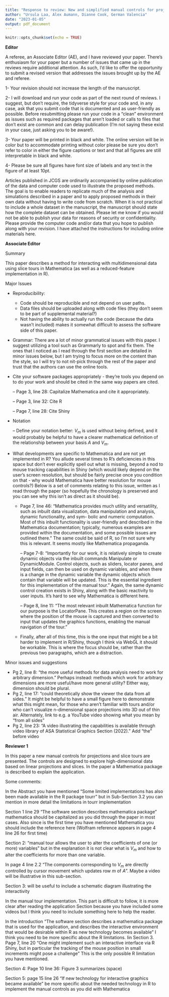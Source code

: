 ```yaml
---
title: "Response to review: New and simplified manual controls for projection and slice tours, with application to exploring classification boundaries in high dimensions"
author: "Ursula Laa, Alex Aumann, Dianne Cook, German Valencia"
date: "2023-01-05"
output: pdf_document
---
```


```r
knitr::opts_chunk$set(echo = TRUE)
```


**Editor**

A referee, an Associate Editor (AE), and I have reviewed your paper. There's enthusiasm for your paper but a number of issues that came up in the reviews require additional attention.  As such, I'd like to offer the opportunity to submit a revised version that addresses the issues brought up by the AE and referee.

\textcolor{blue}{Thank you for the careful review of our paper. We have done our best to make changes to address each comment, as detailed in blue below.} 


1- Your revision should not increase the length of the manuscript.

2- I will download and run your code as part of the next round of reviews.  I suggest, but don't require, the tidyverse style for your code and, in any case, ask that you submit code that is documented and as user-friendly as possible.  Before resubmitting please run your code in a "clean" environment as issues such as required packages that aren't loaded or calls to files that don't exist are common and can delay publication (I'm not saying these exist in your case, just asking you to be aware!).

3- Your paper will be printed in black and white.  The online version will be in color but to accommodate printing without color please be sure you don't refer to color in either the figure captions or text and that all figures are still interpretable in black and white.

4- Please be sure all figures have font size of labels and any text in the figure of at least 10pt.

Articles published in JCGS are ordinarily accompanied by online publication of the data and computer code used to illustrate the proposed methods. The goal is to enable readers to replicate much of the analysis and simulations described in a paper and to apply proposed methods in their own data without having to write code from scratch.  When it is not practical to include a whole dataset in the manuscript, the manuscript should state how the complete dataset can be obtained. Please let me know if you would not be able to publish your data for reasons of security or confidentiality. Please provide the computer code and/or data that you hope to publish along with your revision. I have attached the instructions for including online materials here.

**Associate Editor**

Summary

This paper describes a method for interacting with multidimensional data using slice tours in Mathematica (as well as a reduced-feature implementation in R).

Major Issues

- Reproducibility:
    - Code should be reproducible and not depend on user paths.
    - Data files should be uploaded along with code files (they don't seem to be part of supplemental material?)
    - Not having the ability to actually run the code (because the data wasn't included) makes it somewhat diﬀicult to assess the software side of this paper.
- Grammar: There are a lot of minor grammatical issues with this paper. I suggest utilizing a tool such as Grammarly to spot and fix them. The ones that I noticed as I read through the first section are detailed in minor issues below, but I am trying to focus more on the content than the style, so I will try to not nit-pick through the rest of the paper and trust that the authors can use the online tools.
- Cite your software packages appropriately - they're tools you depend on to do your work and should be cited in the same way papers are cited.

    – Page 3, line 28: Capitalize Mathematica and cite it appropriately. 
    
    – Page 3, line 32: Cite R 
    
    – Page 7, line 28: Cite Shiny
    
- Notation

    – Define your notation better: $V_m$ is used without being defined, and it would probably be helpful to have a clearer mathematical definition of the relationship between your basis $A$ and $V_m$.

- What developments are specific to Mathematica and are not yet implemented in R? You allude several times to R's deficiencies in this space but don't ever explicitly spell out what is missing, beyond a nod to mouse tracking capabilities in Shiny (which would likely depend on the user's screen resolution, but should be fairly precise once you condition on that - why would Mathematica have better resolution for mouse controls?)
Below is a set of comments relating to this issue, written as I read through the paper (so hopefully the chronology is preserved and you can see why this isn’t as direct as it
should be).

    - Page 7, line 46: "Mathematica provides much utility and versatility, such as inbuilt data visualization, data manipulation and analysis, dynamic functionality, and sym- bolic and numeric computation. Most of this inbuilt functionality is user-friendly and described in the Mathematica documentation; typically, numerous examples are provided within the documentation, and some possible issues are outlined there." The same could be said of R, so I'm not sure why this is relevant. It seems mostly like Mathematica propaganda.
    
        – Page 7-8: "Importantly for our work, it is relatively simple to create dynamic objects via the inbuilt commands Manipulate or DynamicModule. Control objects, such as sliders, locator panes, and input fields, can then be used on dynamic variables, and when there is a change in the dynamic variable the dynamic objects which contain that variable will be updated. This is the essential ingredient for this implementation of the manual tour." Again, the same dynamic control creation exists in Shiny, along with the basic reactivity to user inputs. It's hard to see why Mathematica is different here.

        – Page 8, line 11: "The most relevant inbuilt Mathematica function for our purpose is the LocatorPane. This creates a region on the screen where the position of the mouse is captured and then converted to input that updates the graphics functions, enabling the manual navigation of the tour."
    
    - Finally, after all of this time, this is the one input that might be a bit harder to implement in R/Shiny, though I think via WebGL it should be workable. This is where the focus should be, rather than the previous two paragraphs, which are a distraction.

Minor issues and suggestions

- Pg 2, line 8: "the more useful methods for data analysis need to work for arbitrary dimension."
Perhaps instead: methods which work for arbitrary dimensions are more useful/have more general utility? Either way, dimension should be plural.
- Pg 2, line 17: "could theoretically show the viewer the data from all sides."
It might be helpful to have a small figure here to demonstrate what this might mean, for those who aren't familiar with tours and/or who can't visualize n-dimensional space projections into 3D out of thin air. Alternately, link to e.g. a YouTube video showing what you mean by "from all sides"
- Pg 2, line 23: "A video illustrating the capabilities is available through video library of ASA Statistical Graphics Section (2022)."
Add "the" before video

**Reviewer 1**

In this paper a new manual controls for projections and slice tours are presented. The controls are designed to explore high-dimensional data based on linear projections and slices.  In the paper a Mathematica package is described to explain the application.

Some comments:

In the Abstract you have mentioned "Some limited implementations has also been made available in the R package tourr" but in Sub-Section 3.2 you can mention in more detail the limitations in tourr implementation

Section 1 line 29 "The software section describes mathematica package"  mathematica should be capitalized as you did  through the paper in most cases.  Also since is the first time you have mentioned Mathematica you should include the reference here (Wolfram reference appears in page 4 line 26 for first time) 


Section 2: "manual tour allows the user to alter the coefficients of one (or more) variables" but in the explanation it is not clear what is  $V_m$  and how to alter the coefficients for more than one variable.

In page 4 line 2.2 "The components corresponding to $V_m$ are directly controlled by cursor movement which updates row $m$ of $A$". Maybe a video will be illustrative in this sub-section.

Section 3: will be useful to include a schematic diagram illustrating the interactivity 

In the manual tour implementation.
This part is difficult to follow, it is more clear after reading the application Section because you have included some videos but I think you need to include something here to help the reader.

In the introduction "The software section describes a mathematica package that is used for the application, and describes the interactive environment that would be desirable within R as new technology becomes available"
I think you need to be more specific about the R limitations.
Iin Section 3. Page 7, line 20 "One might implement such an interactive interface via R Shiny, but in particular the tracking of the mouse position in small increments might pose a challenge" This  is the only possible R limitation you have mentioned.

Section 4: Page 10 line 36: Figure 3 summarizes (space)

Section 5: page 15 line 26 "If new technology for interactive graphics became available"  be more specific about the needed technology in R to implement the manual controls as you did with Mathematica
